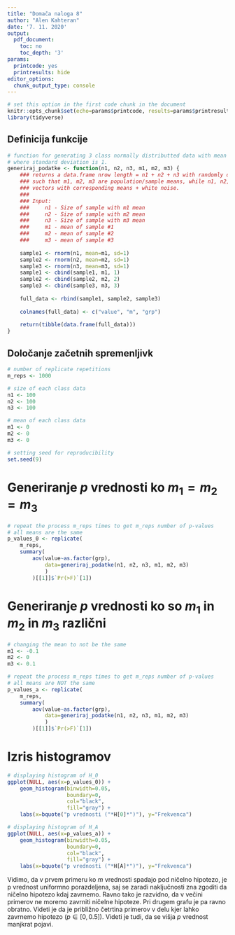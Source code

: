 ```yaml
---
title: "Domača naloga 8"
author: "Alen Kahteran"
date: '7. 11. 2020'
output:
  pdf_document:
    toc: no
    toc_depth: '3'
params:
  printcode: yes
  printresults: hide
editor_options:
  chunk_output_type: console
---
```


```r
# set this option in the first code chunk in the document
knitr::opts_chunk$set(echo=params$printcode, results=params$printresults, warning=FALSE)
library(tidyverse)
```

## Definicija funkcije

```r
# function for generating 3 class normally distributted data with mean m1, m2 and m3,
# where standard deviation is 1.
generiraj_podatke <- function(n1, n2, n3, m1, m2, m3) {
    ### returns a data.frame nrow length = n1 + n2 + n3 with randomly distributed data
    ### such that m1, m2, m3 are population/sample means, while n1, n2, n3 is the size of
    ### vectors with corresponding means + white noise.
    ###
    ### Input:
    ###     n1 - Size of sample with m1 mean
    ###     n2 - Size of sample with m2 mean
    ###     n3 - Size of sample with m3 mean
    ###     m1 - mean of sample #1
    ###     m2 - mean of sample #2
    ###     m3 - mean of sample #3
    
    sample1 <- rnorm(n1, mean=m1, sd=1)
    sample2 <- rnorm(n2, mean=m2, sd=1)
    sample3 <- rnorm(n3, mean=m3, sd=1)
    sample1 <- cbind(sample1, m1, 1)
    sample2 <- cbind(sample2, m2, 2)
    sample3 <- cbind(sample3, m3, 3)
    
    full_data <- rbind(sample1, sample2, sample3)
    
    colnames(full_data) <- c("value", "m", "grp")
    
    return(tibble(data.frame(full_data)))
}
```

## Določanje začetnih spremenljivk

```r
# number of replicate repetitions
m_reps <- 1000

# size of each class data
n1 <- 100
n2 <- 100
n3 <- 100

# mean of each class data
m1 <- 0
m2 <- 0
m3 <- 0

# setting seed for reproducibility
set.seed(9)
```

# Generiranje $p$ vrednosti ko $m_1 = m_2 = m_3$

```r
# repeat the process m_reps times to get m_reps number of p-values
# all means are the same
p_values_0 <- replicate(
    m_reps, 
    summary(
        aov(value~as.factor(grp),
            data=generiraj_podatke(n1, n2, n3, m1, m2, m3)
            )
        )[[1]]$`Pr(>F)`[1])
```

# Generiranje $p$ vrednosti ko so $m_1$ in $m_2$ in $m_3$ različni

```r
# changing the mean to not be the same
m1 <- -0.1
m2 <- 0
m3 <- 0.1

# repeat the process m_reps times to get m_reps number of p-values
# all means are NOT the same
p_values_a <- replicate(
    m_reps, 
    summary(
        aov(value~as.factor(grp),
            data=generiraj_podatke(n1, n2, n3, m1, m2, m3)
            )
        )[[1]]$`Pr(>F)`[1])
```

# Izris histogramov

```r
# displaying histogram of H_0
ggplot(NULL, aes(x=p_values_0)) +
    geom_histogram(binwidth=0.05,
                   boundary=0,
                   col="black",
                   fill="gray") +
    labs(x=bquote("p vrednosti ("*H[0]*")"), y="Frekvenca")

# displaying histogram of H_A
ggplot(NULL, aes(x=p_values_a)) +
    geom_histogram(binwidth=0.05,
                   boundary=0,
                   col="black",
                   fill="gray") +
    labs(x=bquote("p vrednosti ("*H[A]*")"), y="Frekvenca")

```

Vidimo, da v prvem primeru ko $m$ vrednosti spadajo pod ničelno hipotezo, je p vrednost uniformno porazdeljena, saj se zaradi naključnosti zna zgoditi da ničelno hipotezo kdaj zavrnemo. Ravno tako je razvidno, da v večini primerov ne moremo zavrniti ničelne hipoteze. Pri drugem grafu je pa ravno obratno. Videti je da je približno četrtina primerov v delu kjer lahko zavrnemo hipotezo ($p\in[0, 0.5]$). Videti je tudi, da se višja $p$ vrednost manjkrat pojavi.
